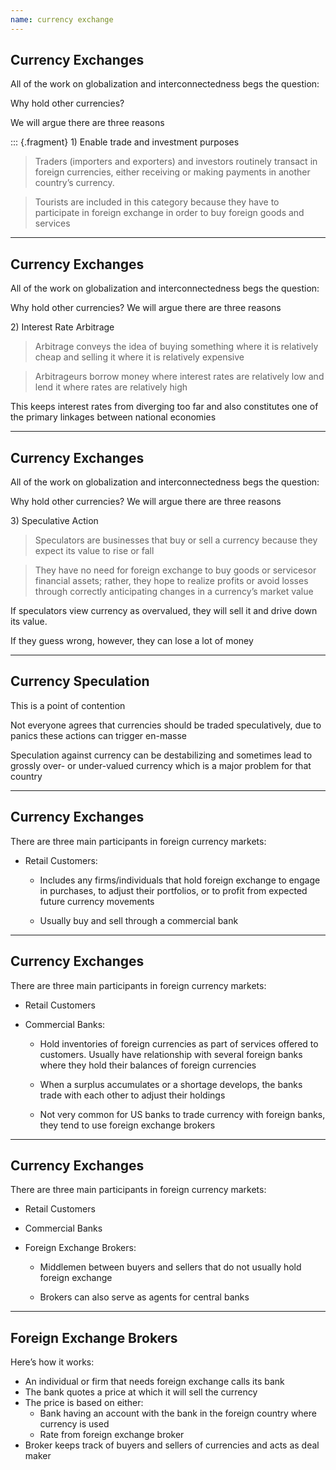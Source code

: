 ```yaml
---
name: currency exchange
---
```


## Currency Exchanges

All of the work on globalization and interconnectedness begs the question:

[Why hold other currencies?]{.hp}

::: {.fragment}
We will argue there are [three reasons]{.h}
::: 

::: {.fragment}
[1) Enable trade and investment purposes]{.hi}

::: {.fragment .small}
> Traders (importers and exporters) and investors routinely transact in foreign currencies, either receiving or making payments in another country's currency. 

> Tourists are included in this category because they have to participate in foreign exchange in order to buy foreign goods and services
:::

---

## Currency Exchanges

All of the work on globalization and interconnectedness begs the question:

[Why hold other currencies?]{.hp}
We will argue there are [three reasons]{.h}

[2) Interest Rate Arbitrage]{.hi}

::: {.fragment .small}
> Arbitrage conveys the idea of buying something where it is relatively cheap and selling it where it is relatively expensive

> Arbitrageurs borrow money where interest rates are relatively low and lend it where rates are relatively high
:::

::: {.fragment .small}
This keeps interest rates from diverging too far and also constitutes one of the primary linkages between national economies
:::

---

## Currency Exchanges

All of the work on globalization and interconnectedness begs the question:

[Why hold other currencies?]{.hp}
We will argue there are [three reasons]{.h}

[3) Speculative Action]{.hi}

::: {.fragment .small}
> Speculators are businesses that buy or sell a currency because they expect its value to rise or fall

> They have no need for foreign exchange to buy goods or servicesor financial assets; rather, they hope to realize profits or avoid losses through correctly anticipating changes in a currency's market value
:::

::: {.fragment .small}
If speculators view currency as overvalued, they will sell it and drive down its value.

If they guess wrong, however, they can lose a lot of money
:::

---

## Currency Speculation

This is a point of contention

Not everyone agrees that currencies should be traded speculatively, due to [panics these actions can trigger en-masse]{.hp}

::: {.fragment}
Speculation against currency can be [destabilizing]{.hp} and sometimes lead to grossly over- or under-valued currency which is a major problem for that country
:::

---

## Currency Exchanges

There are [three main participants]{.h} in foreign currency markets:

::: {.incremental}
- [Retail Customers:]{.hp}

    - Includes any firms/individuals that hold foreign exchange to engage in purchases, to adjust their portfolios, or to profit from expected future currency movements

    - Usually buy and sell through a commercial bank
:::

---

## Currency Exchanges

There are [three main participants]{.h} in foreign currency markets:

- [Retail Customers]{.hp}

::: {.incremental}
- [Commercial Banks:]{.hp}

    - Hold inventories of foreign currencies as part of services offered to customers.
    Usually have relationship with several foreign banks where they hold their balances of foreign currencies

    - When a surplus accumulates or a shortage develops, the banks trade with each other to adjust their holdings

    - Not very common for US banks to trade currency with foreign banks, they tend to use [foreign exchange brokers]{.hp}
:::

---

## Currency Exchanges

There are [three main participants]{.h} in foreign currency markets:

- [Retail Customers]{.hp}

- [Commercial Banks]{.hp}

::: {.incremental}
- [Foreign Exchange Brokers:]{.hp}

    - Middlemen between buyers and sellers that do not usually hold foreign exchange

    - Brokers can also serve as agents for [central banks]{.hp}
:::

---

## Foreign Exchange Brokers

Here's how it works:

::: {.incremental}
- An individual or firm that needs foreign exchange calls its bank
- The bank quotes a price at which it will sell the currency 
- The price is based on either:
    - Bank having an account with the bank in the foreign country where currency is used
    - Rate from foreign exchange broker
- Broker keeps track of buyers and sellers of currencies and acts as deal maker
:::